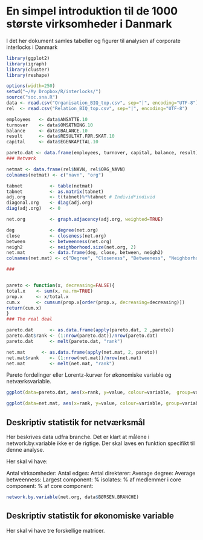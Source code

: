 En simpel introduktion til de 1000 største virksomheder i Danmark
========================================================

I det her dokument samles tabeller og figurer til analysen af corporate interlocks i Danmark


```r
library(ggplot2)
library(igraph)
library(cluster)
library(reshape)

options(width=250)
setwd("~/My Dropbox/R/interlocks/")
source("soc.sna.R")
data <- read.csv("Organisation_BIQ_top.csv", sep="|", encoding="UTF-8")
rel  <- read.csv("Relation_BIQ_top.csv", sep="|", encoding="UTF-8") 

employees   <- data$ANSATTE.10
turnover    <- data$OMSÆTNING.10
balance     <- data$BALANCE.10
result      <- data$RESULTAT.FØR.SKAT.10 
capital     <- data$EGENKAPITAL.10 

pareto.dat <- data.frame(employees, turnover, capital, balance, result)
### Netværk

netmat <- data.frame(rel$NAVN, rel$ORG_NAVN)
colnames(netmat) <- c("navn", "org")

tabnet          <- table(netmat)
tabnet          <- as.matrix(tabnet)
adj.org         <- t(tabnet)%*%tabnet # Individ*individ
diagonal.org    <- diag(adj.org)
diag(adj.org)   <- 0

net.org         <- graph.adjacency(adj.org, weighted=TRUE)

deg             <- degree(net.org) 
close           <- closeness(net.org)
between         <- betweenness(net.org)
neigh2          <- neighborhood.size(net.org, 2)
net.mat         <- data.frame(deg, close, between, neigh2)
colnames(net.mat) <- c("Degree", "Closeness", "Betweeness", "Neighborhood")

###


pareto <- function(x, decreasing=FALSE){
total.x    <- sum(x, na.rm=TRUE)  
prop.x     <- x/total.x 
cum.x      <- cumsum(prop.x[order(prop.x, decreasing=decreasing)])
return(cum.x)
}
### The real deal

pareto.dat      <- as.data.frame(apply(pareto.dat, 2 ,pareto))
pareto.dat$rank <- (1:nrow(pareto.dat))/nrow(pareto.dat) 
pareto.dat      <- melt(pareto.dat, "rank")

net.mat      <- as.data.frame(apply(net.mat, 2, pareto))
net.mat$rank    <- (1:nrow(net.mat))/nrow(net.mat)
net.mat         <- melt(net.mat, "rank")
```

Pareto fordelinger eller Lorentz-kurver for økonomiske variable og netværksvariable.

```r
ggplot(data=pareto.dat, aes(x=rank, y=value, colour=variable,  group=variable)) + geom_line(aes(linetype=variable)) + theme_bw()

ggplot(data=net.mat, aes(x=rank, y=value, colour=variable, group=variable)) + geom_line(aes(linetype=variable)) + theme_bw()
```

## Deskriptiv statistik for netværksmål

Her beskrives data udfra branche. Det er klart at målene i network.by.variable ikke er de rigtige. Der skal laves en funktion specifikt til denne analyse.

Her skal vi have:

Antal virksomheder:
Antal edges:
Antal direktører:
Average degree:
Average betweenness:
Largest component:
% isolates:
% af medlemmer i core component:
% af core component:

```r
network.by.variable(net.org, data$BØRSEN.BRANCHE)
```

## Deskriptiv statistik for økonomiske variable
Her skal vi have tre forskellige matricer.


```r

```